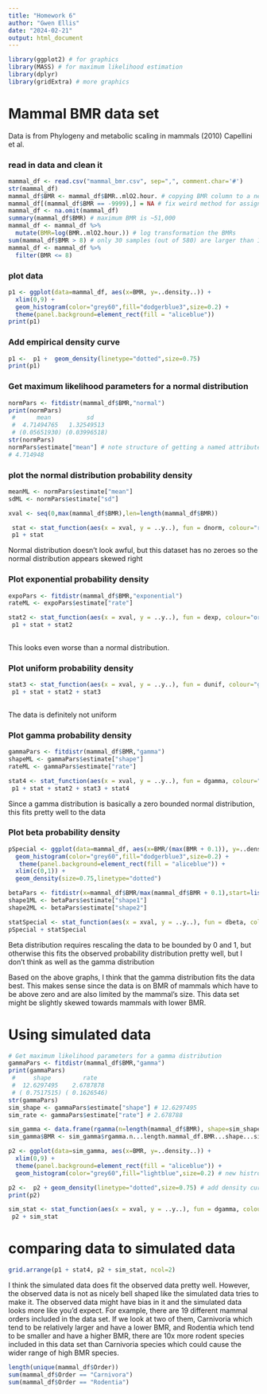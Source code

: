 ```yaml
---
title: "Homework 6"
author: "Gwen Ellis"
date: "2024-02-21"
output: html_document
---
```


```r
library(ggplot2) # for graphics
library(MASS) # for maximum likelihood estimation
library(dplyr)
library(gridExtra) # more graphics
```

# Mammal BMR data set
Data is from Phylogeny and metabolic scaling in mammals (2010) Capellini et al.

### read in data and clean it
```r
mammal_df <- read.csv("mammal_bmr.csv", sep=",", comment.char='#')
str(mammal_df)
mammal_df$BMR <- mammal_df$BMR..mlO2.hour. # copying BMR column to a new column
mammal_df[(mammal_df$BMR == -9999),] = NA # fix weird method for assigning missing values
mammal_df <- na.omit(mammal_df)
summary(mammal_df$BMR) # maximum BMR is ~51,000
mammal_df <- mammal_df %>% 
  mutate(BMR=log(BMR..mlO2.hour.)) # log transformation the BMRs
sum(mammal_df$BMR > 8) # only 30 samples (out of 580) are larger than 10^8 so I'm going to filter those out since it makes the data very hard to view (long tail)
mammal_df <- mammal_df %>% 
  filter(BMR <= 8)

```

### plot data
```r
p1 <- ggplot(data=mammal_df, aes(x=BMR, y=..density..)) +
  xlim(0,9) +
  geom_histogram(color="grey60",fill="dodgerblue3",size=0.2) +
  theme(panel.background=element_rect(fill = "aliceblue"))
print(p1)
```

### Add empirical density curve
```r
p1 <-  p1 +  geom_density(linetype="dotted",size=0.75)
print(p1)
```

### Get maximum likelihood parameters for a normal distribution
```r
normPars <- fitdistr(mammal_df$BMR,"normal")
print(normPars)
 #      mean          sd    
 #  4.71494765   1.32549513 
 # (0.05651930) (0.03996518)
str(normPars)
normPars$estimate["mean"] # note structure of getting a named attribute
# 4.714948
```

### plot the normal distribution probability density
```r
meanML <- normPars$estimate["mean"]
sdML <- normPars$estimate["sd"]

xval <- seq(0,max(mammal_df$BMR),len=length(mammal_df$BMR))

 stat <- stat_function(aes(x = xval, y = ..y..), fun = dnorm, colour="red", n = length(mammal_df$BMR), args = list(mean = meanML, sd = sdML))
 p1 + stat

```
Normal distribution doesn't look awful, but this dataset has no zeroes so the normal distribution appears skewed right

### Plot exponential probability density
```r
expoPars <- fitdistr(mammal_df$BMR,"exponential")
rateML <- expoPars$estimate["rate"]

stat2 <- stat_function(aes(x = xval, y = ..y..), fun = dexp, colour="orange2", n = length(mammal_df$BMR), args = list(rate=rateML))
 p1 + stat + stat2
 
```
This looks even worse than a normal distribution.

### Plot uniform probability density
```r
stat3 <- stat_function(aes(x = xval, y = ..y..), fun = dunif, colour="green4", n = length(mammal_df$BMR), args = list(min=min(mammal_df$BMR), max=max(mammal_df$BMR)))
 p1 + stat + stat2 + stat3
 
```
The data is definitely not uniform

### Plot gamma probability density
```r
gammaPars <- fitdistr(mammal_df$BMR,"gamma")
shapeML <- gammaPars$estimate["shape"]
rateML <- gammaPars$estimate["rate"]

stat4 <- stat_function(aes(x = xval, y = ..y..), fun = dgamma, colour="hotpink3", n = length(mammal_df$BMR), args = list(shape=shapeML, rate=rateML))
 p1 + stat + stat2 + stat3 + stat4
```

Since a gamma distribution is basically a zero bounded normal distribution, this fits pretty well to the data

### Plot beta probability density
```r
pSpecial <- ggplot(data=mammal_df, aes(x=BMR/(max(BMR + 0.1)), y=..density..)) +
  geom_histogram(color="grey60",fill="dodgerblue3",size=0.2) + 
   theme(panel.background=element_rect(fill = "aliceblue")) +
  xlim(c(0,1)) +
  geom_density(size=0.75,linetype="dotted")

betaPars <- fitdistr(x=mammal_df$BMR/max(mammal_df$BMR + 0.1),start=list(shape1=1,shape2=2),"beta")
shape1ML <- betaPars$estimate["shape1"]
shape2ML <- betaPars$estimate["shape2"]

statSpecial <- stat_function(aes(x = xval, y = ..y..), fun = dbeta, colour="orchid", n = length(mammal_df$BMR), args = list(shape1=shape1ML,shape2=shape2ML))
pSpecial + statSpecial

```

Beta distribution requires rescaling the data to be bounded by 0 and 1, but otherwise this fits the observed probability distribution pretty well, but I don't think as well as the gamma distribution

Based on the above graphs, I think that the gamma distribution fits the data best. This makes sense since the data is on BMR of mammals which have to be above zero and are also limited by the mammal's size. This data set might be slightly skewed towards mammals with lower BMR.


# Using simulated data
```r
# Get maximum likelihood parameters for a gamma distribution
gammaPars <- fitdistr(mammal_df$BMR,"gamma")
print(gammaPars)
 #     shape         rate   
 #  12.6297495    2.6787878 
 # ( 0.7517515) ( 0.1626546)
str(gammaPars)
sim_shape <- gammaPars$estimate["shape"] # 12.6297495
sim_rate <- gammaPars$estimate["rate"] # 2.678788

sim_gamma <- data.frame(rgamma(n=length(mammal_df$BMR), shape=sim_shape, rate=sim_rate)) 
sim_gamma$BMR <- sim_gamma$rgamma.n...length.mammal_df.BMR...shape...sim_shape..rate...sim_rate. # add new column

p2 <- ggplot(data=sim_gamma, aes(x=BMR, y=..density..)) + 
  xlim(0,9) +
  theme(panel.background=element_rect(fill = "aliceblue")) +
  geom_histogram(color="grey60",fill="lightblue",size=0.2) # new histrogram from simulated data

p2 <-  p2 + geom_density(linetype="dotted",size=0.75) # add density curve
print(p2)

sim_stat <- stat_function(aes(x = xval, y = ..y..), fun = dgamma, colour="hotpink3", n = length(sim_gamma$BMR), args = list(shape=sim_shape, rate=sim_rate))
 p2 + sim_stat


```


# comparing data to simulated data
```r
grid.arrange(p1 + stat4, p2 + sim_stat, ncol=2)

```

I think the simulated data does fit the observed data pretty well. However, the observed data is not as nicely bell shaped like the simulated data tries to make it. The observed data might have bias in it and the simulated data looks more like you'd expect. For example, there are 19 different mammal orders included in the data set. If we look at two of them, Carnivoria which tend to be relatively larger and have a lower BMR, and Rodentia which tend to be smaller and have a higher BMR, there are 10x more rodent species included in this data set than Carnivoria species which could cause the wider range of high BMR species.
```r
length(unique(mammal_df$Order))
sum(mammal_df$Order == "Carnivora")
sum(mammal_df$Order == "Rodentia")
```

